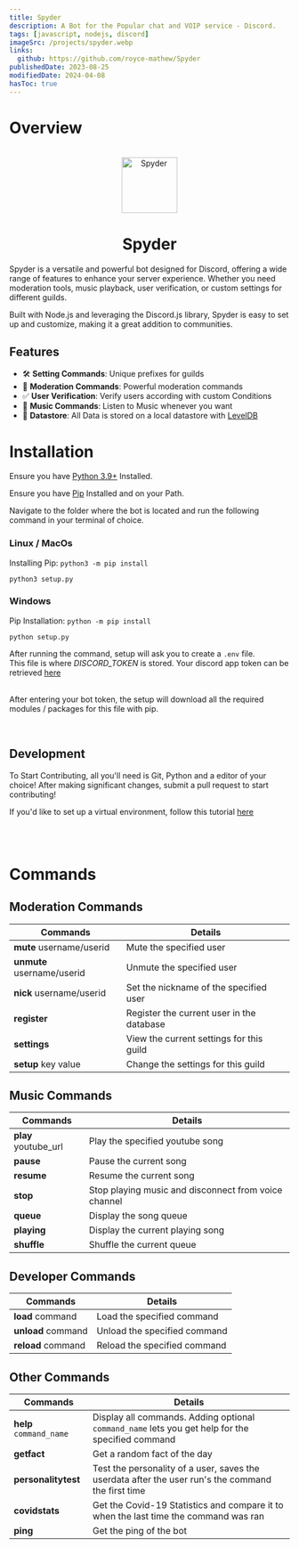 ```yaml
---
title: Spyder
description: A Bot for the Popular chat and VOIP service - Discord.
tags: [javascript, nodejs, discord]
imageSrc: /projects/spyder.webp
links:
  github: https://github.com/royce-mathew/Spyder
publishedDate: 2023-08-25
modifiedDate: 2024-04-08
hasToc: true
---
```


# Overview

<br />

<div align="center">
  <a href="https://github.com/royce-mathew/Spyder">
    <img
      src="https://cdn.discordapp.com/app-icons/730171191632986234/beda4acd239d66c261541edad187e95e.png"
      alt="Spyder"
      height="100"
    />
  </a>
  <h1 className="text-xl font-bold mt-2">Spyder</h1>
</div>

Spyder is a versatile and powerful bot designed for Discord, offering a wide range of features to enhance your server experience. Whether you need moderation tools, music playback, user verification, or custom settings for different guilds.

Built with Node.js and leveraging the Discord.js library, Spyder is easy to set up and customize, making it a great addition to communities.

## Features

- 🛠️ **Setting Commands**: Unique prefixes for guilds
- 🔨 **Moderation Commands**: Powerful moderation commands
- ✅ **User Verification**: Verify users according with custom Conditions
- 🎵 **Music Commands**: Listen to Music whenever you want
- 💾 **Datastore**: All Data is stored on a local datastore with
  [LevelDB](https://github.com/google/leveldb)

# Installation

Ensure you have [Python 3.9+](https://www.python.org/downloads/) Installed.

Ensure you have [Pip](https://pip.pypa.io/en/stable/installation/) Installed and
on your Path.

Navigate to the folder where the bot is located and run the following command in
your terminal of choice.

### Linux / MacOs <br/>

Installing Pip: `python3 -m pip install`

```console
python3 setup.py
```

### Windows <br/>

Pip Installation: `python -m pip install`

```console
python setup.py
```

After running the command, setup will ask you to create a `.env` file. <br/>
This file is where _DISCORD_TOKEN_ is stored. Your discord app token can be
retrieved [here](https://discord.com/developers/)<br/><br/>

After entering your bot token, the setup will download all the required modules
/ packages for this file with pip.

<br />

## Development

To Start Contributing, all you'll need is Git, Python and a editor of your
choice! After making significant changes, submit a pull request to start
contributing!

If you'd like to set up a virtual environment, follow this tutorial
[here](https://docs.python.org/3/library/venv.html)

<br />
<br />

# Commands

## Moderation Commands

| Commands                   | Details                                   |
| -------------------------- | ----------------------------------------- |
| **mute** username/userid   | Mute the specified user                   |
| **unmute** username/userid | Unmute the specified user                 |
| **nick** username/userid   | Set the nickname of the specified user    |
| **register**               | Register the current user in the database |
| **settings**               | View the current settings for this guild  |
| **setup** key value        | Change the settings for this guild        |

## Music Commands

| Commands             | Details                                              |
| -------------------- | ---------------------------------------------------- |
| **play** youtube_url | Play the specified youtube song                      |
| **pause**            | Pause the current song                               |
| **resume**           | Resume the current song                              |
| **stop**             | Stop playing music and disconnect from voice channel |
| **queue**            | Display the song queue                               |
| **playing**          | Display the current playing song                     |
| **shuffle**          | Shuffle the current queue                            |

## Developer Commands

| Commands           | Details                      |
| ------------------ | ---------------------------- |
| **load** command   | Load the specified command   |
| **unload** command | Unload the specified command |
| **reload** command | Reload the specified command |

## Other Commands

| Commands                | Details                                                                                            |
| ----------------------- | -------------------------------------------------------------------------------------------------- |
| **help** `command_name` | Display all commands. Adding optional `command_name` lets you get help for the specified command   |
| **getfact**             | Get a random fact of the day                                                                       |
| **personalitytest**     | Test the personality of a user, saves the userdata after the user run's the command the first time |
| **covidstats**          | Get the Covid-19 Statistics and compare it to when the last time the command was ran               |
| **ping**                | Get the ping of the bot                                                                            |
